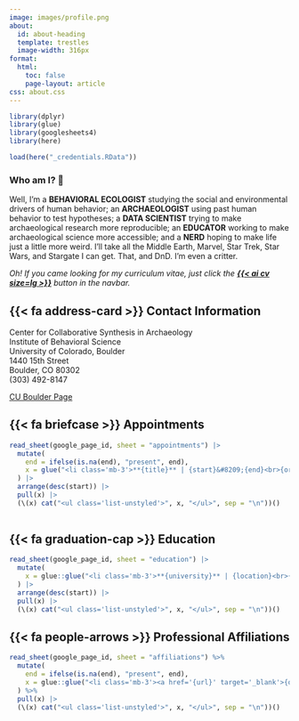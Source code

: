 ```yaml
---
image: images/profile.png
about: 
  id: about-heading
  template: trestles
  image-width: 316px
format:
  html:
    toc: false
    page-layout: article
css: about.css
---
```


```r

library(dplyr)
library(glue)
library(googlesheets4)
library(here)

load(here("_credentials.RData"))

```

:::{#about-heading}

### Who am I? 🤔

Well, I'm a **BEHAVIORAL ECOLOGIST** studying the social and environmental drivers of human behavior; an **ARCHAEOLOGIST** using past human behavior to test hypotheses; a **DATA SCIENTIST** trying to make archaeological research more reproducible; an **EDUCATOR** working to make archaeological science more accessible; and a **NERD** hoping to make life just a little more weird. I'll take all the Middle Earth, Marvel, Star Trek, Star Wars, and Stargate I can get. That, and DnD. I'm even a critter.\

:::{.small .text-muted .mt-4}
_Oh! If you came looking for my curriculum vitae, just click the [**{{< ai cv size=lg >}}**](lake_vitae.pdf) button in the navbar._
:::

:::

## {{< fa address-card >}} Contact Information

:::{.grid style="row-gap: 1em;"}
:::{.g-col-12 .g-col-md-8}
<p class="mb-0">
Center for Collaborative Synthesis in Archaeology\
Institute of Behavioral Science\
University of Colorado, Boulder\
1440 15th Street\
Boulder, CO 80302\
(303) 492-8147
</p>
:::
:::{.g-col-12 .g-col-md-4 .ms-md-auto}
[CU Boulder Page](https://ibs.colorado.edu/people/kenneth-blake-vernon/){.btn .btn-outline-primary target="_blank"}
:::
:::

## {{< fa briefcase >}} Appointments

```r

read_sheet(google_page_id, sheet = "appointments") |>
  mutate(
    end = ifelse(is.na(end), "present", end),
    x = glue("<li class='mb-3'>**{title}** | {start}&#8209;{end}<br>{organization}</li>")
  ) |> 
  arrange(desc(start)) |> 
  pull(x) |> 
  (\(x) cat("<ul class='list-unstyled'>", x, "</ul>", sep = "\n"))()
  
```

## {{< fa graduation-cap >}} Education

```r

read_sheet(google_page_id, sheet = "education") |> 
  mutate(
    x = glue::glue("<li class='mb-3'>**{university}** | {location}<br>{degree} in {major}, {end}</li>"), 
  ) |> 
  arrange(desc(start)) |> 
  pull(x) |> 
  (\(x) cat("<ul class='list-unstyled'>", x, "</ul>", sep = "\n"))()

```

## {{< fa people-arrows >}} Professional Affiliations {#affiliations}

```r

read_sheet(google_page_id, sheet = "affiliations") %>% 
  mutate(
    end = ifelse(is.na(end), "present", end),
    x = glue::glue("<li class='mb-3'><a href='{url}' target='_blank'>{organization}</a> | {start}&#8209;{end}</li>")
  ) %>% 
  pull(x) |> 
  (\(x) cat("<ul class='list-unstyled'>", x, "</ul>", sep = "\n"))()

```
